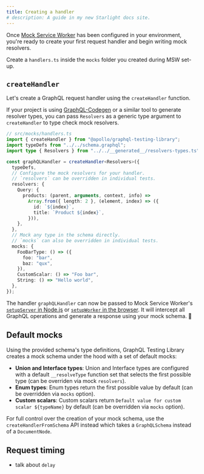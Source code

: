 ```yaml
---
title: Creating a handler
# description: A guide in my new Starlight docs site.
---
```



Once [Mock Service Worker](https://mswjs.io/) has been configured in your environment, you're ready to create your first request handler and begin writing mock resolvers.

Create a `handlers.ts` inside the `mocks` folder you created during MSW set-up.

## `createHandler`

Let's create a GraphQL request handler using the `createHandler` function.

<Aside type="tip">

If your project is using [GraphQL-Codegen](https://the-guild.dev/graphql/codegen) or a similar tool to generate resolver types, you can pass `Resolvers` as a generic type argument to `createHandler` to type check mock resolvers.

</Aside>

```ts
// src/mocks/handlers.ts
import { createHandler } from "@apollo/graphql-testing-library";
import typeDefs from "../../schema.graphql";
import type { Resolvers } from "../../__generated__/resolvers-types.ts";

const graphQLHandler = createHandler<Resolvers>({
  typeDefs,
  // Configure the mock resolvers for your handler.
  // `resolvers` can be overridden in individual tests.
  resolvers: {
    Query: {
      products: (parent, arguments, context, info) =>
        Array.from({ length: 2 }, (element, index) => ({
          id: `${index}`,
          title: `Product ${index}`,
        })),
    },
  },
  // Mock any type in the schema directly.
  // `mocks` can also be overridden in individual tests.
  mocks: {
    FooBarType: () => ({
      foo: "bar",
      baz: "qux",
    }),
    CustomScalar: () => "Foo bar",
    String: () => "Hello world",
  },
});
```

The handler `graphQLHandler` can now be passed to Mock Service Worker's [`setupServer` in Node.js](https://mswjs.io/docs/integrations/node#setup) or [`setupWorker` in the browser](). It will intercept all GraphQL operations and generate a response using your mock schema. 🚀

## Default mocks

Using the provided schema's type definitions, GraphQL Testing Library creates a mock schema under the hood with a set of default mocks:

- **Union and Interface types**: Union and Interface types are configured with a default `__resolveType` function set that selects the first possible type (can be overriden via mock `resolvers`).
- **Enum types**: Enum types return the first possible value by default (can be overridden via `mocks` option).
- **Custom scalars**: Custom scalars return `Default value for custom scalar ${typeName}` by default (can be overridden via `mocks` option).

<Aside type="note">

For full control over the creation of your mock schema, use the `createHandlerFromSchema` API instead which takes a `GraphQLSchema` instead of a `DocumentNode`.

</Aside>

## Request timing

- talk about `delay`
